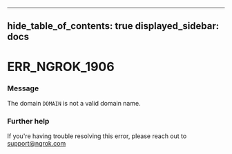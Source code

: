 

---
hide_table_of_contents: true
displayed_sidebar: docs
---


# ERR_NGROK_1906

### Message
The domain `DOMAIN` is not a valid domain name.

<ErrorDetails />



### Further help
If you're having trouble resolving this error, please reach out to [support@ngrok.com](mailto:support@ngrok.com?subject=Help%20with%20ERR_NGROK_1906)

